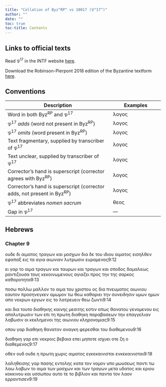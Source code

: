 ```yaml
---
title: "Collation of Byz^RP^ vs 10017 (𝔓^17^)"
author: ""
date: ""
toc: true
toc-title: Contents
---
```


::: {.callout-note appearance="minimal" icon="false" collapse="true"}
# Links to official texts

Read 𝔓^17^ in the INTF website [here](https://ntvmr.uni-muenster.de/manuscript-workspace?docID=10017).

Download the Robinson-Pierpont 2018 edition of the Byzantine textform [here](https://web.archive.org/web/20210413060536/https://byzantinetext.com/wp-content/uploads/2021/03/robinson-pierpont-2018-gnt-edition.pdf).


:::


::: {.callout-note appearance="minimal" icon="false" collapse="true"}
# Conventions

| Description                                                              	| Examples                           	|
|--------------------------------------------------------------------------	|------------------------------------	|
| Word in both Byz^RP^ and 𝔓^17^                                   	| λογος                              	|
| 𝔓^17^ *adds* (word not present in Byz^RP^)                       	| [λογος]{.greek-added}            	|
| 𝔓^17^ *omits* (word present in Byz^RP^)                          	| [λογος]{.greek-omitted}          	|
| Text fragmentary, supplied by transcriber of 𝔓^17^               	| [λογος]{.greek-supplied}         	|
| Text unclear, supplied by transcriber of 𝔓^17^                   	| [λογος]{.unclear}                	|
| Corrector's hand is superscript (corrector agrees with Byz^RP^)          	| [λογος]{.corr}                   	|
| Corrector's hand is superscript (corrector adds, not present in Byz^RP^) 	| [[λογος]{.corr}]{.greek-added} 	|
| 𝔓^17^ abbreviates *nomen sacrum*                                 	| [θεος]{.greek-abbr}            	|
| Gap in 𝔓^17^                                                     	| [―]{.gap}                        	|
:::

## Hebrews

### Chapter 9

[ουδε]{.greek-omitted} [δι]{.greek-omitted} [αιματος]{.greek-omitted} [τραγων]{.greek-omitted} [και]{.greek-omitted} [μοσχων]{.greek-omitted} [δ]{.unclear}[ι]{.greek-supplied}[α]{.unclear} δ[ε]{.unclear} [του]{.greek-supplied} [ι]{.unclear}[δ]{.greek-supplied}[ι]{.unclear}[ο]{.greek-supplied}[υ]{.unclear} [αιματος]{.greek-supplied} [εισηλθεν]{.greek-supplied} εφαπαξ εις τα αγι[α]{.greek-supplied} [αιωνιαν]{.greek-supplied} [λυτρωσιν]{.greek-supplied} ευραμενος[9:12]{.aside}

ει γ[αρ]{.greek-supplied} [το]{.greek-supplied} [αιμα]{.greek-supplied} [[τραγων]{.greek-supplied}]{.greek-added} [[και]{.greek-supplied}]{.greek-added} ταυρων [και]{.greek-omitted} [τραγων]{.greek-omitted} και [σπ]{.unclear}[οδος]{.greek-supplied} [δαμαλεως]{.greek-supplied} ραντιζουσα του[ς]{.unclear} [κεκοινωμενους]{.greek-supplied} [α]{.unclear}γιαζει προς τη[ν]{.greek-supplied} [της]{.greek-supplied} [σαρκος]{.greek-supplied} [καθαροτητα]{.greek-supplied}[9:13]{.aside}

[π]{.greek-supplied}ο[σ]{.unclear}[ω]{.greek-supplied} [[[π]{.greek-supplied}ολ[λ]{.unclear}[ω]{.greek-supplied}]{.corr}]{.greek-added} [μαλλ]{.greek-supplied}[ο]{.unclear}ν [τ]{.unclear}[ο]{.greek-supplied} [αιμα]{.greek-supplied} [του]{.greek-supplied} [χριστου]{.greek-abbr} [ος]{.greek-supplied} [δια]{.greek-supplied} [πνευματος]{.greek-abbr} [αιων]{.greek-supplied}[ι]{.unclear}ο[υ]{.unclear} [εαυτον]{.greek-supplied} [προσηνεγκεν]{.greek-supplied} [αμωμον]{.greek-supplied} [τω]{.greek-supplied} [θεω]{.greek-abbr} [καθαριει]{.greek-supplied} [την]{.greek-supplied} [συν]{.greek-supplied}[ειδησιν]{.greek-supplied} [υμων]{.greek-omitted} [[η]{.greek-supplied}μ[ω]{.unclear}[ν]{.greek-supplied}]{.greek-added} [απο]{.greek-supplied} [νεκρων]{.greek-supplied} [εργων]{.greek-supplied} [εις]{.greek-omitted} [το]{.greek-omitted} [λατρευειν]{.greek-omitted} [θεω]{.greek-omitted} [ζωντι]{.greek-omitted}[9:14]{.aside}

[και]{.greek-omitted} [δια]{.greek-omitted} [τουτο]{.greek-omitted} [διαθηκης]{.greek-omitted} [καινης]{.greek-omitted} [μεσιτης]{.greek-omitted} [εστιν]{.greek-omitted} [οπως]{.greek-omitted} [θανατου]{.greek-omitted} [γενομενου]{.greek-omitted} [εις]{.greek-omitted} [απολυτρωσιν]{.greek-omitted} [των]{.greek-omitted} [επι]{.greek-omitted} [τη]{.greek-omitted} [πρωτη]{.greek-omitted} [διαθηκη]{.greek-omitted} [παραβασεων]{.greek-omitted} [την]{.greek-omitted} [επαγγελιαν]{.greek-omitted} [λαβωσιν]{.greek-supplied} [οι]{.greek-supplied} [κεκλημ]{.greek-supplied}[ε]{.unclear}[νοι]{.greek-supplied} [τ]{.greek-supplied}[ης]{.unclear} [αι]{.unclear}[ω]{.greek-supplied}[νιου]{.greek-supplied} [κληρονομια]{.greek-supplied}[ς]{.unclear}[9:15]{.aside}

οπου γαρ διαθηκ[η]{.unclear} [θανατον]{.greek-supplied} [αναγκη]{.greek-supplied} [φ]{.greek-supplied}ερεσθαι του διαθε[μενου]{.greek-supplied}[9:16]{.aside}

[διαθηκη]{.greek-supplied} [γαρ]{.greek-supplied} [επ]{.unclear}ι νεκροις βεβαι[α]{.unclear} [επει]{.greek-supplied} [μηποτε]{.greek-supplied} [ισχυει]{.greek-supplied} [οτε]{.greek-supplied} ζη ο διαθεμεν[ο]{.unclear}[ς]{.greek-supplied}[9:17]{.aside}

[οθεν]{.greek-supplied} [ουδ]{.greek-omitted} [[ουδε]{.greek-supplied}]{.greek-added} [η]{.greek-supplied} [πρωτη]{.greek-supplied} [χ]{.greek-supplied}[ω]{.unclear}ρις αιματ[ο]{.unclear}ς [εγκεκαινισται]{.greek-omitted} [ε[ν]{.unclear}[κεκαινισται]{.greek-supplied}]{.greek-added}[9:18]{.aside}

[λαληθεισ]{.greek-supplied}ης γα[ρ]{.unclear} παση[ς]{.unclear} [εντολης]{.greek-supplied} [κατα]{.greek-supplied} [[τον]{.greek-supplied}]{.greek-added} [νο]{.greek-supplied}μο[ν]{.unclear} [υπο]{.greek-supplied} [μωυ]{.greek-supplied}σε[ω]{.unclear}[ς]{.greek-supplied} [παντι]{.greek-supplied} [τω]{.greek-supplied} [λαω]{.greek-supplied} [λαβω]{.greek-supplied}ν [τ]{.unclear}[ο]{.greek-supplied} [αιμα]{.greek-supplied} [τ]{.greek-supplied}[ων]{.unclear} [μο]{.greek-supplied}[σχων]{.greek-supplied} [και]{.greek-supplied} [[των]{.greek-supplied}]{.greek-added} [τραγω]{.greek-supplied}ν [μ]{.unclear}[ετα]{.greek-supplied} [υδα]{.greek-supplied}[τ]{.unclear}ο[ς]{.unclear} [και]{.greek-supplied} [εριου]{.greek-supplied} [κοκκινου]{.greek-supplied} [και]{.greek-supplied} [υ]{.unclear}σ[σ]{.unclear}[ωπου]{.greek-supplied} α[υ]{.unclear}[το]{.greek-supplied} [τε]{.greek-omitted} [το]{.greek-omitted} [βιβλιον]{.greek-omitted} [και]{.greek-omitted} [παντα]{.greek-omitted} [τον]{.greek-omitted} [λαον]{.greek-omitted} [ερραντισεν]{.greek-omitted}[9:19]{.aside}

